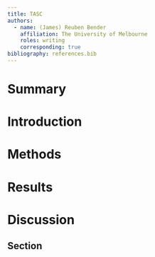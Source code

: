 ```yaml
---
title: TASC
authors:
  - name: (James) Reuben Bender
    affiliation: The University of Melbourne
    roles: writing
    corresponding: true
bibliography: references.bib
---
```


# Summary
 
# Introduction

# Methods

# Results

# Discussion

## Section

